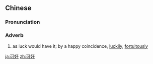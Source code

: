 ==Chinese==
{{zh-forms}}

===Pronunciation===
{{zh-pron
|m=kěhǎo
|c=ho2 hou2
|cat=adv
}}

===Adverb===
{{zh-adv}}

# as luck would have it; by a happy coincidence, [[luckily]], [[fortuitously]]

[[ja:可好]]
[[zh:可好]]